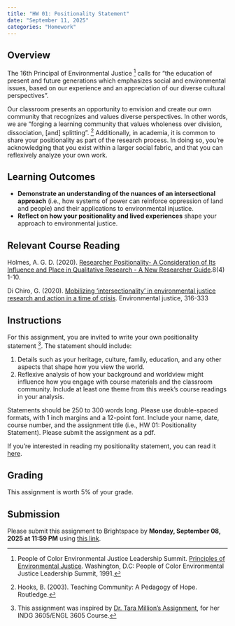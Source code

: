 ```yaml
---
title: "HW 01: Positionality Statement"
date: "September 11, 2025"
categories: "Homework"
---
```


## Overview 
The 16th Principal of Environmental Justice [^1] calls for "the education of present and future generations which emphasizes social and environmental issues, based on our experience and an appreciation of our diverse cultural perspectives". 

Our classroom presents an opportunity to envision and create our own community that recognizes and values diverse perspectives. In other words, we are "forging a learning community that values wholeness over division, dissociation, [and] splitting". [^2] Additionally, in academia, it is common to share your positionality as part of the research process. In doing so, you're  acknowledging that you exist within a larger social fabric, and that you can reflexively analyze your own work. 

## Learning Outcomes
- **Demonstrate an understanding of the nuances of an intersectional approach** (i.e., how systems of power can reinforce oppression of land and people) and their applications to environmental injustice.
- **Reflect on how your positionality and lived experiences** shape your approach to environmental justice. 

## Relevant Course Reading 
Holmes, A. G. D. (2020). [Researcher Positionality- A Consideration of Its Influence and Place in Qualitative Research - A New Researcher Guide](https://www.ulethbridge.ca/sites/default/files/2024/09/holmes_2020.pdf).8(4) 1-10. 

Di Chiro, G. (2020). [Mobilizing 'intersectionality' in environmental justice research and action in a time of crisis](https://ebookcentral.proquest.com/lib/well/reader.action?docID=6228917&ppg=463&c=RVBVQg). Environmental justice, 316-333     

## Instructions
For this assignment, you are invited to write your own positionality statement [^3]. The statement should include: 

 1.  Details such as your heritage, culture, family, education, and any other aspects that shape how you view the world. 
 2.  Reflexive analysis of how your background and worldview might influence how you engage with course materials and the classroom community. Include at least one theme from this week's course readings in your analysis. 

Statements should be 250 to 300 words long. Please use double-spaced formats, with 1 inch margins and a 12-point font. Include your name, date, course number, and the assignment title (i.e., HW 01: Positionality Statement). Please submit the assignment as a pdf.

::: {.callout-note}
If you're interested in reading my positionality statement, you can read it [here](cab_ps.qmd).
:::
   

## Grading

This assignment is worth 5% of your grade.


## Submission 
Please submit this assignment to Brightspace by **Monday, September 08, 2025 at 11:59 PM** using [this link](https://brightspace.wellesley.edu/d2l/home/7420).

[^1]: People of Color Environmental Justice Leadership Summit. [Principles of Environmental Justice](https://ejnet.org/ej/principles.pdf). Washington, D.C: People of Color Environmental Justice Leadership Summit, 1991.

[^2]: Hooks, B. (2003). Teaching Community: A Pedagogy of Hope. Routledge.

[^3]: This assignment was inspired by [Dr. Tara Million's Assignment](https://www.ulethbridge.ca/sites/default/files/2024/09/positionalityassignment_sample_million_2024.pdf), for her INDG 3605/ENGL 3605 Course.